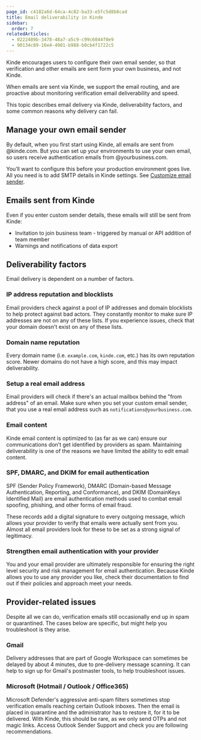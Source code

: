```yaml
---
page_id: c4182a6d-64ca-4c82-ba33-e5fc5d8b8cad
title: Email deliverability in Kinde
sidebar:
  order: 7
relatedArticles:
  - 0222489b-3478-48a7-a5c9-c99c6044f0e9
  - 90134c89-16e4-4981-b988-b0cb4f1722c5
---
```


Kinde encourages users to configure their own email sender, so that verification and other emails are sent form your own business, and not Kinde.

When emails are sent via Kinde, we support the email routing, and are proactive about monitoring verification email deliverability and speed.

This topic describes email delivery via Kinde, deliverability factors, and some common reasons why delivery can fail.

## Manage your own email sender

By default, when you first start using Kinde, all emails are sent from @kinde.com. But you can set up your environments to use your own email, so users receive authentication emails from @yourbusiness.com.

You’ll want to configure this before your production environment goes live. All you need is to add SMTP details in Kinde settings. See [Customize email sender](/get-started/connect/customize-email-sender/).

## Emails sent from Kinde

Even if you enter custom sender details, these emails will still be sent from Kinde:

- Invitation to join business team - triggered by manual or API addition of team member
- Warnings and notifications of data export

## Deliverability factors

Email delivery is dependent on a number of factors.

### IP address reputation and blocklists

Email providers check against a pool of IP addresses and domain blocklists to help protect against bad actors. They constantly monitor to make sure IP addresses are not on any of these lists. If you experience issues, check that your domain doesn't exist on any of these lists.

### Domain name reputation

Every domain name (i.e. `example.com`, `kinde.com`, etc.) has its own reputation score. Newer domains do not have a high score, and this may impact deliverability.

### Setup a real email address

Email providers will check if there's an actual mailbox behind the "from address" of an email. Make sure when you set your custom email sender, that you use a real email address such as `notifications@yourbusiness.com`.

### Email content

Kinde email content is optimized to (as far as we can) ensure our communications don’t get identified by providers as spam. Maintaining deliverability is one of the reasons we have limited the ability to edit email content.

### SPF, DMARC, and DKIM for email authentication

SPF (Sender Policy Framework), DMARC (Domain-based Message Authentication, Reporting, and Conformance), and DKIM (DomainKeys Identified Mail) are email authentication methods used to combat email spoofing, phishing, and other forms of email fraud.

These records add a digital signature to every outgoing message, which allows your provider to verify that emails were actually sent from you. Almost all email providers look for these to be set as a strong signal of legitimacy.

### Strengthen email authentication with your provider

You and your email provider are ultimately responsible for ensuring the right level security and risk management for email authentication. Because Kinde allows you to use any provider you like, check their documentation to find out if their policies and approach meet your needs.

## Provider-related issues

Despite all we can do, verification emails still occasionally end up in spam or quarantined. The cases below are specific, but might help you troubleshoot is they arise.

### Gmail

Delivery addresses that are part of Google Workspace can sometimes be delayed by about 4 minutes, due to pre-delivery message scanning. It can help to sign up for Gmail's postmaster tools, to help troubleshoot issues.

### Microsoft (Hotmail / Outlook / Office365)

Microsoft Defender's aggressive anti-spam filters sometimes stop verification emails reaching certain Outlook inboxes. Then the email is placed in quarantine and the administrator has to restore it, for it to be delivered. With Kinde, this should be rare, as we only send OTPs and not magic links. Access Outlook Sender Support and check you are following recommendations.

